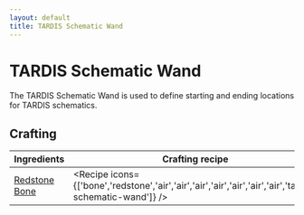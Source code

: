 ```yaml
---
layout: default
title: TARDIS Schematic Wand
---
```



TARDIS Schematic Wand
===================

The TARDIS Schematic Wand is used to define starting and ending locations for TARDIS schematics.

## Crafting

| Ingredients | Crafting recipe |
| ----------- | --------------- |
| [Redstone](https://minecraft.wiki/w/Redstone)<br/>[Bone](https://minecraft.wiki/w/Bone) | <Recipe icons={['bone','redstone','air','air','air','air','air','air','air','tardis-schematic-wand']} /> |
